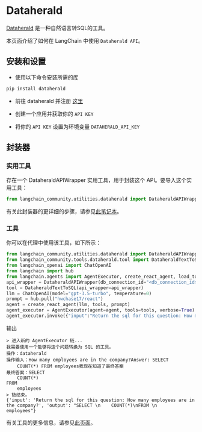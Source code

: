 # Dataherald

[Dataherald](https://www.dataherald.com) 是一种自然语言转SQL的工具。

本页面介绍了如何在 LangChain 中使用 `Dataherald API`。

## 安装和设置

- 使用以下命令安装所需的库

```bash
pip install dataherald
```

- 前往 dataherald 并注册 [这里](https://www.dataherald.com)

- 创建一个应用并获取你的 `API KEY`

- 将你的 `API KEY` 设置为环境变量 `DATAHERALD_API_KEY`

## 封装器

### 实用工具

存在一个 DataheraldAPIWrapper 实用工具，用于封装这个 API。要导入这个实用工具：

```python
from langchain_community.utilities.dataherald import DataheraldAPIWrapper
```

有关此封装器的更详细的步骤，请参见[此笔记本](/docs/integrations/tools/dataherald)。

### 工具

你可以在代理中使用该工具，如下所示：

```python
from langchain_community.utilities.dataherald import DataheraldAPIWrapper
from langchain_community.tools.dataherald.tool import DataheraldTextToSQL
from langchain_openai import ChatOpenAI
from langchain import hub
from langchain.agents import AgentExecutor, create_react_agent, load_tools
api_wrapper = DataheraldAPIWrapper(db_connection_id="<db_connection_id>")
tool = DataheraldTextToSQL(api_wrapper=api_wrapper)
llm = ChatOpenAI(model="gpt-3.5-turbo", temperature=0)
prompt = hub.pull("hwchase17/react")
agent = create_react_agent(llm, tools, prompt)
agent_executor = AgentExecutor(agent=agent, tools=tools, verbose=True)
agent_executor.invoke({"input":"Return the sql for this question: How many employees are in the company?"})
```

输出

```shell
> 进入新的 AgentExecutor 链...
我需要使用一个能够将这个问题转换为 SQL 的工具。
操作：dataherald
操作输入：How many employees are in the company?Answer: SELECT
    COUNT(*) FROM employees我现在知道了最终答案
最终答案：SELECT
    COUNT(*)
FROM
    employees
> 链结束。
{'input': 'Return the sql for this question: How many employees are in the company?', 'output': "SELECT \n    COUNT(*)\nFROM \n    employees"}
```

有关工具的更多信息，请参见[此页面](/docs/how_to/tools_builtin)。